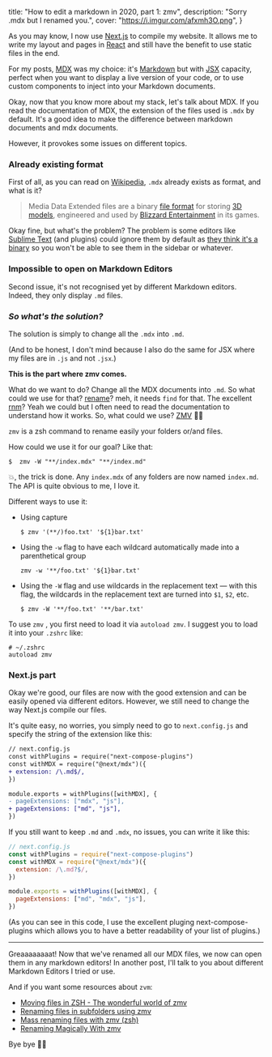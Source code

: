   title: "How to edit a markdown in 2020, part 1: zmv",
  description: "Sorry .mdx but I renamed you.",
  cover: "https://i.imgur.com/afxmh3O.png",
}

As you may know, I now use [Next.js](https://nextjs.org/) to compile my website. It allows me to write my layout and pages in [React](https://reactjs.org/) and still have the benefit to use static files in the end.

For my posts, [MDX](https://mdxjs.com/) was my choice: it's [Markdown](https://daringfireball.net/projects/markdown/syntax) but with [JSX](https://facebook.github.io/jsx/) capacity, perfect when you want to display a live version of your code, or to use custom components to inject into your Markdown documents.

Okay, now that you know more about my stack, let's talk about MDX. If you read the documentation of MDX, the extension of the files used is `.mdx` by default. It's a good idea to make the difference between markdown documents and mdx documents.

However, it provokes some issues on different topics.

### Already existing format

First of all, as you can read on [Wikipedia](https://en.wikipedia.org/wiki/.MDX), `.mdx` already exists as format, and what is it?

> Media Data Extended files are a binary [file format](https://en.wikipedia.org/wiki/File_format) for storing [3D models](https://en.wikipedia.org/wiki/3D_model), engineered and used by [Blizzard Entertainment](https://en.wikipedia.org/wiki/Blizzard_Entertainment) in its games.

Okay fine, but what's the problem? The problem is some editors like [Sublime Text](https://www.sublimetext.com/) (and plugins) could ignore them by default as [they think it's a binary](https://github.com/SublimeText/AFileIcon/blob/92ca2285588873f6a1aadaf186a9c4f7b23e188f/.sublime/Preferences.sublime-settings#L58) so you won't be able to see them in the sidebar or whatever.

### Impossible to open on Markdown Editors

Second issue, it's not recognised yet by different Markdown editors. Indeed, they only display `.md` files.

### _So what's the solution?_

The solution is simply to change all the `.mdx` into `.md`.

(And to be honest, I don't mind because I also do the same for JSX where my files are in `.js` and not `.jsx`.)

**This is the part where zmv comes.**

What do we want to do? Change all the MDX documents into `.md`. So what could we use for that? [rename](https://formulae.brew.sh/formula/rename)? meh, it needs `find` for that. The excellent [rnm](https://github.com/neurobin/rnm)? Yeah we could but I often need to read the documentation to understand how it works. So, what could we use? [ZMV](https://github.com/zsh-users/zsh/blob/master/Functions/Misc/zmv) 💪🏻

`zmv` is a zsh command to rename easily your folders or/and files.

How could we use it for our goal? Like that:

```shell
$  zmv -W "**/index.mdx" "**/index.md"
```

💥, the trick is done. Any `index.mdx` of any folders are now named `index.md`. The API is quite obvious to me, I love it.

Different ways to use it:

- Using capture

  ```shell
  $ zmv '(**/)foo.txt' '${1}bar.txt'
  ```

- Using the `-w` flag to have each wildcard automatically made into a parenthetical group

  ```shell
  zmv -w '**/foo.txt' '${1}bar.txt'
  ```

- Using the `-W` flag and use wildcards in the replacement text — with this flag, the wildcards in the replacement text are turned into `$1`, `$2`, etc.

  ```shell
  $ zmv -W '**/foo.txt' '**/bar.txt'
  ```

To use `zmv` , you first need to load it via `autoload zmv`. I suggest you to load it into your `.zshrc` like:

```shell
# ~/.zshrc
autoload zmv
```

### Next.js part

Okay we're good, our files are now with the good extension and can be easily opened via different editors. However, we still need to change the way Next.js compile our files.

It's quite easy, no worries, you simply need to go to `next.config.js` and specify the string of the extension like this:

```diff
// next.config.js
const withPlugins = require("next-compose-plugins")
const withMDX = require("@next/mdx")({
+ extension: /\.md$/,
})

module.exports = withPlugins([withMDX], {
- pageExtensions: ["mdx", "js"],
+ pageExtensions: ["md", "js"],
})
```

If you still want to keep `.md` and `.mdx`, no issues, you can write it like this:

```js
// next.config.js
const withPlugins = require("next-compose-plugins")
const withMDX = require("@next/mdx")({
  extension: /\.md?$/,
})

module.exports = withPlugins([withMDX], {
  pageExtensions: ["md", "mdx", "js"],
})
```

(As you can see in this code, I use the excellent pluging next-compose-plugins which allows you to have a better readability of your list of plugins.)

---

Greaaaaaaaat! Now that we've renamed all our MDX files, we now can open them in any markdown editors! In another post, I'll talk to you about different Markdown Editors I tried or use.

And if you want some resources about `zvm`:

- [Moving files in ZSH - The wonderful world of zmv](https://filipekiss.com.br/zmv-zsh-rename/)
- [Renaming files in subfolders using zmv](https://stackoverflow.com/questions/35229991/renaming-files-in-subfolders-using-zmv)
- [Mass renaming files with zmv (zsh)](https://coderwall.com/p/yepegw/mass-renaming-files-with-zmv-zsh)
- [Renaming Magically With zmv](https://coderwall.com/p/yepegw/mass-renaming-files-with-zmv-zsh)

Bye bye 👋🏻
